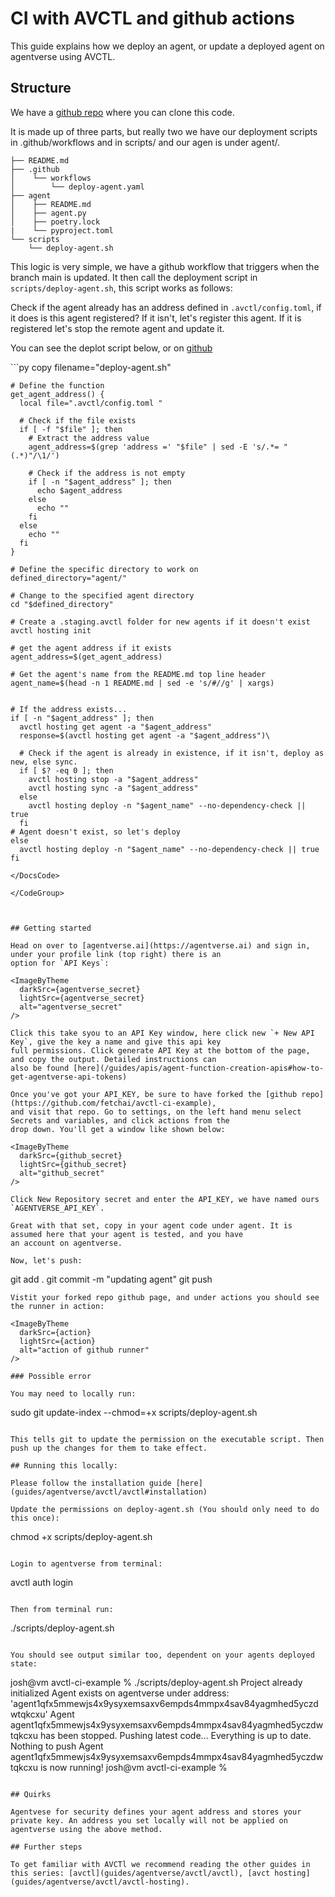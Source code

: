 
# CI with AVCTL and github actions

This guide explains how we deploy an agent, or update a deployed agent on agentverse using AVCTL.

## Structure

We have a [github repo](https://github.com/fetchai/avctl-ci-example) where you can clone this code.

It is made up of three parts, but really two we have our deployment scripts in .github/workflows and in scripts/ and our agen is under agent/.

```
├── README.md
├── .github
│    └── workflows
│        └── deploy-agent.yaml
├── agent
│    ├── README.md
│    ├── agent.py
│    ├── poetry.lock
|    └── pyproject.toml
└── scripts
    └── deploy-agent.sh
```

This logic is very simple, we have a github workflow that triggers when the branch main is updated. It then call the
deployment script in `scripts/deploy-agent.sh`, this script works as follows:

Check if the agent already has an address defined in `.avctl/config.toml`, if it does is this agent registered? If
it isn't, let's register this agent. If it is registered let's stop the remote agent and update it.

You can see the deplot script below, or on [github](https://github.com/fetchai/avctl-ci-example/blob/main/scripts/deploy-agent.sh)

   <GithubCodeSegment digest="d6ffbd71cd64db449cca201ec19d7eff">
       <CodeSegment
           path="https://github.com/fetchai/avctl-ci-example/blob/main/scripts/deploy-agent.sh"
           lineStart={1}
           lineEnd={52}
           hosted={true}
       />
   </GithubCodeSegment>
<CodeGroup dynamic hasCopy isLocalHostedFile digest='d6ffbd71cd64db449cca201ec19d7eff'>

<DocsCode local={true}>
	```py copy filename="deploy-agent.sh"

	# Define the function
	get_agent_address() {
	  local file=".avctl/config.toml "
	
	  # Check if the file exists
	  if [ -f "$file" ]; then
	    # Extract the address value
	    agent_address=$(grep 'address =' "$file" | sed -E 's/.*= "(.*)"/\1/')
	
	    # Check if the address is not empty
	    if [ -n "$agent_address" ]; then
	      echo $agent_address
	    else
	      echo ""
	    fi
	  else
	    echo ""
	  fi
	}
	
	# Define the specific directory to work on
	defined_directory="agent/"
	
	# Change to the specified agent directory
	cd "$defined_directory"
	
	# Create a .staging.avctl folder for new agents if it doesn't exist
	avctl hosting init
	
	# get the agent address if it exists
	agent_address=$(get_agent_address)
	
	# Get the agent's name from the README.md top line header
	agent_name=$(head -n 1 README.md | sed -e 's/#//g' | xargs)
	
	
	# If the address exists...
	if [ -n "$agent_address" ]; then
	  avctl hosting get agent -a "$agent_address"
	  response=$(avctl hosting get agent -a "$agent_address")\
	
	  # Check if the agent is already in existence, if it isn't, deploy as new, else sync.
	  if [ $? -eq 0 ]; then
	    avctl hosting stop -a "$agent_address"
	    avctl hosting sync -a "$agent_address"
	  else
	    avctl hosting deploy -n "$agent_name" --no-dependency-check || true
	  fi
	# Agent doesn't exist, so let's deploy
	else
	  avctl hosting deploy -n "$agent_name" --no-dependency-check || true
	fi

```
</DocsCode>

</CodeGroup>



## Getting started

Head on over to [agentverse.ai](https://agentverse.ai) and sign in, under your profile link (top right) there is an
option for `API Keys`:

<ImageByTheme
  darkSrc={agentverse_secret}
  lightSrc={agentverse_secret}
  alt="agentverse_secret"
/>

Click this take syou to an API Key window, here click new `+ New API Key`, give the key a name and give this api key
full permissions. Click generate API Key at the bottom of the page, and copy the output. Detailed instructions can
also be found [here](/guides/apis/agent-function-creation-apis#how-to-get-agentverse-api-tokens)

Once you've got your API_KEY, be sure to have forked the [github repo](https://github.com/fetchai/avctl-ci-example),
and visit that repo. Go to settings, on the left hand menu select Secrets and variables, and click actions from the
drop down. You'll get a window like shown below:

<ImageByTheme
  darkSrc={github_secret}
  lightSrc={github_secret}
  alt="github_secret"
/>

Click New Repository secret and enter the API_KEY, we have named ours `AGENTVERSE_API_KEY`.

Great with that set, copy in your agent code under agent. It is assumed here that your agent is tested, and you have
an account on agentverse.

Now, let's push:

```
git add .
git commit -m "updating agent"
git push
```
Vistit your forked repo github page, and under actions you should see the runner in action:

<ImageByTheme
  darkSrc={action}
  lightSrc={action}
  alt="action of github runner"
/>

### Possible error

You may need to locally run:

```
sudo git update-index --chmod=+x scripts/deploy-agent.sh
```

This tells git to update the permission on the executable script. Then push up the changes for them to take effect.

## Running this locally:

Please follow the installation guide [here](guides/agentverse/avctl/avctl#installation)

Update the permissions on deploy-agent.sh (You should only need to do this once):

```
chmod +x scripts/deploy-agent.sh
```

Login to agentverse from terminal:

```
avctl auth login
```

Then from terminal run:

```
./scripts/deploy-agent.sh
```

You should see output similar too, dependent on your agents deployed state:

```
josh@vm avctl-ci-example % ./scripts/deploy-agent.sh
Project already initialized
Agent exists on agentverse under address: 'agent1qfx5mmewjs4x9ysyxemsaxv6empds4mmpx4sav84yagmhed5yczdwtqkcxu'
Agent agent1qfx5mmewjs4x9ysyxemsaxv6empds4mmpx4sav84yagmhed5yczdwtqkcxu has been stopped.
Pushing latest code...
Everything is up to date. Nothing to push
Agent agent1qfx5mmewjs4x9ysyxemsaxv6empds4mmpx4sav84yagmhed5yczdwtqkcxu is now running!
josh@vm avctl-ci-example %

```

## Quirks

Agentvese for security defines your agent address and stores your private key. An address you set locally will not be applied on agentverse using the above method.

## Further steps

To get familiar with AVCTl we recommend reading the other guides in this series: [avctl](guides/agentverse/avctl/avctl), [avct hosting](guides/agentverse/avctl/avctl-hosting).

